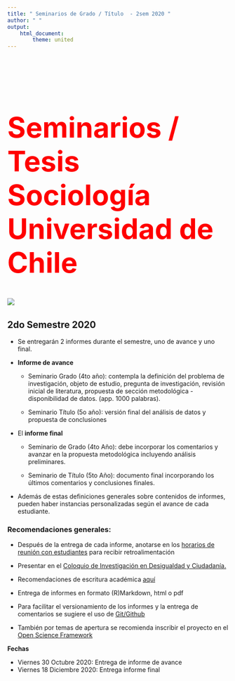 ```yaml
---
title: " Seminarios de Grado / Título  - 2sem 2020 "
author: " "
output:
    html_document:
        theme: united
---
```


<br/>
<br/>

<b>
<font color="red" size=6>

# Seminarios / Tesis Sociología Universidad de Chile

![](images/dinosour.jpg)

</b>
</font>

## 2do Semestre 2020

- Se entregarán 2 informes durante el semestre, uno de avance y uno final.

- **Informe de avance**

  - Seminario Grado (4to año): contempla la definición del problema de investigación, objeto de estudio, pregunta de investigación, revisión inicial de literatura, propuesta de sección metodológica - disponibilidad de datos. (app. 1000 palabras).

  - Seminario Título (5o año): versión final del análisis de datos y propuesta de conclusiones

- El **informe final**

  - Seminario de Grado (4to Año):  debe incorporar los comentarios y avanzar en la propuesta metodológica incluyendo análisis preliminares.

  - Seminario de Título (5to Año): documento final incorporando los últimos comentarios y conclusiones finales.

- Además de estas definiciones generales sobre contenidos de informes, pueden haber instancias personalizadas según el avance de cada estudiante.

### Recomendaciones generales:

- Después de la entrega de cada informe, anotarse en los [horarios de reunión con estudiantes](contact.html) para recibir retroalimentación

- Presentar en el [Coloquio de Investigación en Desigualdad y Ciudadanía.](coloqui-inv.html)

- Recomendaciones de escritura académica [aquí](http://bit.ly/2e4rKiK)

- Entrega de informes en formato (R)Markdown, html o pdf

- Para facilitar el versionamiento de los informes y la entrega de comentarios se sugiere el uso de [Git/Github](https://github.com/)

- También por temas de apertura se recomienda inscribir el proyecto en el [Open Science Framework](https://osf.io/)

**Fechas**

- Viernes 30 Octubre 2020: Entrega de informe de avance
- Viernes 18 Diciembre 2020: Entrega informe final



<br>
